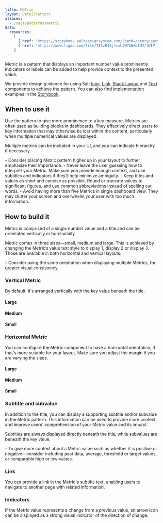 ```yaml
---
title: Metric
layout: DetailPattern
aliases:
  - /salt/patterns/metric
data:
  resources:
    [
      { href: "https://storybook.saltdesignsystem.com/?path=/story/patterns-metric--metric", label: "Examples" },
      { href: "https://www.figma.com/file/TI8zR16jnisL4W7ANedtUJ/(WIP)-Metric?type=design&node-id=652-3336&mode=design&t=UpxMBoYUQ8vMxz6z-0", label: "Metric examples", internal: true },
    ]
---
```


Metric is a pattern that displays an important number value prominently. Indicators or labels can be added to help provide context to the presented value.

  <Diagram
    src="/img/patterns/metric/metric.png"
    alt="Two example metrics displaying positive and negative indicators."
    contentPosition="top"
    border
  />

We provide design guidance for using Salt [Icon](/salt/components/icon), [Link](/salt/components/link), [Stack Layout](/salt/components/stack-layout) and [Text](/salt/components/text) components to achieve the pattern. You can also find implementation examples in the [Storybook](https://storybook.saltdesignsystem.com/?path=/story/patterns-metric--metric).

## When to use it

Use the pattern to give more prominence to a key measure. Metrics are often used as building blocks in dashboards. They effectively direct users to key information that may otherwise be lost within the content, particularly when multiple numerical values are displayed.

Multiple metrics can be included in your UI, and you can indicate hierarchy if necessary.

<ExampleContainer type="positive" customPillText="Best practices">
  - Consider placing Metric pattern higher up in your layout to further emphasize their importance.
  - Never leave the user guessing how to interpret your Metric. Make sure you provide enough context, and use subtitles and indicators if they’ll help minimize ambiguity.
  - Keep titles and values as short and concise as possible. Round or truncate values to significant figures, and use common abbreviations instead of spelling out words.
  - Avoid having more than five Metrics in single dashboard view. They may clutter your screen and overwhelm your user with too much information.
</ExampleContainer>

## How to build it

Metric is comprised of a single number value and a title and can be orientated vertically or horizontally.

Metric comes in three sizes—small, medium and large. This is achieved by changing the Metric’s value text style to display 1, display 2 or display 3. Those are available in both horizontal and vertical layouts.

<ExampleContainer type="positive" customPillText="Best practices">
  - Consider using the same orientation when displaying multiple Metrics, for greater visual consistency.
</ExampleContainer>

### Vertical Metric

By default, it's arranged vertically with the key value beneath the title.

#### Large

  <Diagram
    src="/img/patterns/metric/vertical-large.png"
    alt="Example showing large metric with vertical layout."
    contentPosition="top"
    border
  />

#### Medium

  <Diagram
    src="/img/patterns/metric/vertical-medium.png"
    alt="Example showing medium metric with vertical layout."
    contentPosition="top"
    border
  />

#### Small

  <Diagram
    src="/img/patterns/metric/vertical-small.png"
    alt="Example showing small metric with vertical layout."
    contentPosition="top"
    border
  />

### Horizontal Metric

You can configure the Metric component to have a horizontal orientation, if that's more suitable for your layout. Make sure you adjust the margin if you are varying the sizes.

#### Large

  <Diagram
    src="/img/patterns/metric/horizontal-large.png"
    alt="Example showing large metric with horizontal layout."
    contentPosition="top"
    border
  />

#### Medium

  <Diagram
    src="/img/patterns/metric/horizontal-medium.png"
    alt="Example showing medium metric with horizontal layout."
    contentPosition="top"
    border
  />

#### Small

  <Diagram
    src="/img/patterns/metric/horizontal-small.png"
    alt="Example showing small metric with horizontal layout."
    contentPosition="top"
    border
  />


### Subtitle and subvalue

In addition to the title, you can display a supporting subtitle and/or subvalue in the Metric pattern. This information can be used to provide more context, and improve users' comprehension of your Metric value and its impact.

Subtitles are always displayed directly beneath the title, while subvalues are beneath the key value.
  
  <Diagram
    src="/img/patterns/metric/subtitle.png"
    alt="Example showing metric with a subtitle and subvalue."
    contentPosition="top"
    border
  />

<ExampleContainer type="positive" customPillText="Best practices">
  - To give more context about a Metric value such as whether it is positive or negative—consider including past data, average, threshold or target values, or comparable high or low values.
</ExampleContainer>

### Link

You can provide a link in the Metric's subtitle text, enabling users to navigate to another page with related information.

  <Diagram
    src="/img/patterns/metric/link.png"
    alt="Example showing metric with a link."
    contentPosition="top"
    border
  />

### Indicators

If the Metric value represents a change from a previous value, an arrow icon can be displayed as a strong visual indicator of the direction of change.

  <Diagram
    src="/img/patterns/metric/indicators.png"
    alt="Example showing two metrics with positive and negative indicators."
    contentPosition="top"
    border
  />

